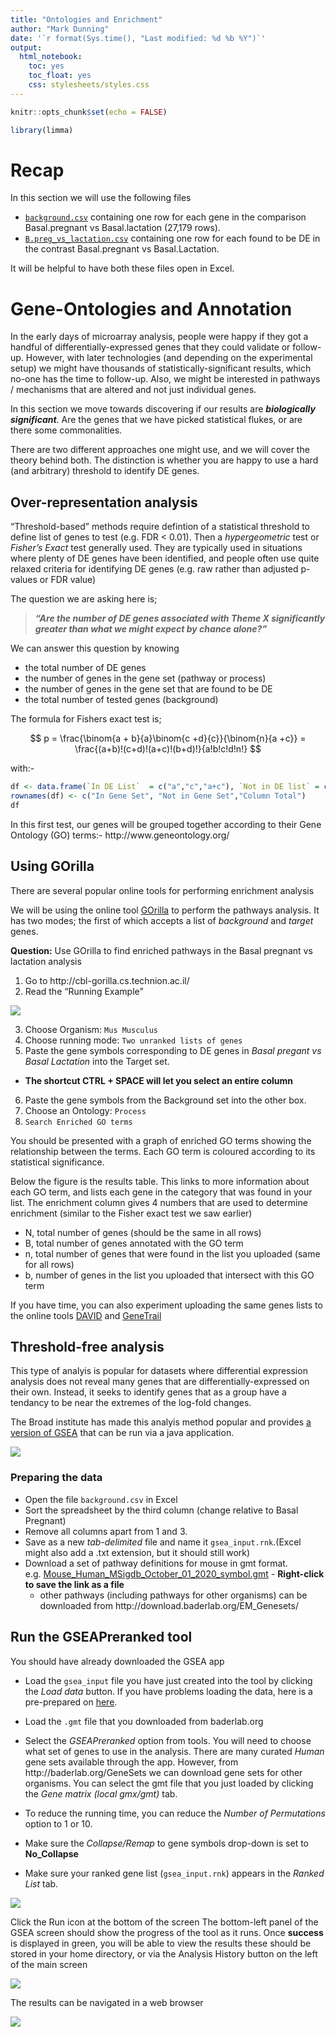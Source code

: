 ```yaml
---
title: "Ontologies and Enrichment"
author: "Mark Dunning"
date: '`r format(Sys.time(), "Last modified: %d %b %Y")`'
output: 
  html_notebook: 
    toc: yes
    toc_float: yes
    css: stylesheets/styles.css
---
```


```r
knitr::opts_chunk$set(echo = FALSE)
```


```r
library(limma)
```

# Recap

In this section we will use the following files

- [`background.csv`](background.csv) containing one row for each gene in the comparison Basal.pregnant vs Basal.lactation (27,179 rows).
- [`B.preg_vs_lactation.csv`](B.preg_vs_lactation.csv) containing one row for each found to be DE in the contrast Basal.pregnant vs Basal.Lactation.

It will be helpful to have both these files open in Excel.

# Gene-Ontologies and Annotation


In the early days of microarray analysis, people were happy if they got a handful of differentially-expressed genes that they could validate or follow-up. However, with later technologies (and depending on the experimental setup) we might have thousands of statistically-significant results, which no-one has the time to follow-up. Also, we might be interested in pathways / mechanisms that are altered and not just individual genes.

In this section we move towards discovering if our results are ***biologically significant***. Are the genes that we have picked statistical flukes, or are there some commonalities. 

There are two different approaches one might use, and we will cover the theory behind both. The distinction is whether you are happy to use a hard (and arbitrary) threshold to identify DE genes.


## Over-representation analysis

"Threshold-based" methods require defintion of a statistical threshold to define list of genes to test (e.g. FDR < 0.01). Then a *hypergeometric* test or *Fisher's Exact* test generally used. They are typically used in situations where plenty of DE genes have been identified, and people often use quite relaxed criteria for identifying DE genes (e.g. raw rather than adjusted p-values or FDR value)

The question we are asking here is;

> ***"Are the number of DE genes associated with Theme X significantly greater than what we might expect by chance alone?"***

We can answer this question by knowing

- the total number of DE genes
- the number of genes in the gene set (pathway or process)
- the number of genes in the gene set that are found to be DE
- the total number of tested genes (background)

The formula for Fishers exact test is;

$$ p = \frac{\binom{a + b}{a}\binom{c +d}{c}}{\binom{n}{a +c}} = \frac{(a+b)!(c+d)!(a+c)!(b+d)!}{a!b!c!d!n!} $$

with:-

```r
df <- data.frame(`In DE List`  = c("a","c","a+c"), `Not in DE list` = c("b","d","b+d"), RowTotal = c("a +b","c+d","a+b+c+d (=n)"))
rownames(df) <- c("In Gene Set", "Not in Gene Set","Column Total")
df
```

In this first test, our genes will be grouped together according to their Gene Ontology (GO) terms:- http://www.geneontology.org/


## Using GOrilla

There are several popular online tools for performing enrichment analysis

We will be using the online tool [GOrilla](http://cbl-gorilla.cs.technion.ac.il/) to perform the pathways analysis. It has two modes; the first of which accepts a list of *background* and *target* genes. 

<div class="alert alert-warning">
**Question:**
Use GOrilla to find enriched pathways in the Basal pregnant vs lactation analysis
</div>

1. Go to http://cbl-gorilla.cs.technion.ac.il/
2. Read the “Running Example”

![](media/gorilla-example.png)

3. Choose Organism: `Mus Musculus`
4. Choose running mode: `Two unranked lists of genes`
5. Paste the gene symbols corresponding to DE genes in *Basal pregant vs Basal Lactation* into the Target set.
  + **The shortcut CTRL + SPACE will let you select an entire column**
6. Paste the gene symbols from the Background set into the other box.
7. Choose an Ontology: `Process`
8. `Search Enriched GO terms`

You should be presented with a graph of enriched GO terms showing the relationship between the terms. Each GO term is coloured according to its statistical significance.

Below the figure is the results table. This links to more information about each GO term, and lists each gene in the category that was found in your list. The enrichment column gives 4 numbers that are used to determine enrichment (similar to the Fisher exact test we saw earlier)

- N, total number of genes (should be the same in all rows)
- B, total number of genes annotated with the GO term
- n, total number of genes that were found in the list you uploaded (same for all rows)
- b, number of genes in the list you uploaded that intersect with this GO term

If you have time, you can also experiment uploading the same genes lists to the online tools [DAVID](https://david.ncifcrf.gov/tools.jsp) and [GeneTrail](https://genetrail2.bioinf.uni-sb.de/)




## Threshold-free analysis

This type of analyis is popular for datasets where differential expression analysis does not reveal many genes that are differentially-expressed on their own. Instead, it seeks to identify genes that as a group have a tendancy to be near the extremes of the log-fold changes.

The Broad institute has made this analyis method popular and provides [a version of GSEA](http://software.broadinstitute.org/gsea/index.jsp) that can be run via a java application. 

![](media/overexpressed-gsea.png)

### Preparing the data


- Open the file `background.csv` in Excel
- Sort the spreadsheet by the third column (change relative to Basal Pregnant)
- Remove all columns apart from 1 and 3.
- Save as a new *tab-delimited* file and name it `gsea_input.rnk`.(Excel might also add a .txt extension, but it should still work)
- Download a set of pathway definitions for mouse in gmt format. e.g. [Mouse_Human_MSigdb_October_01_2020_symbol.gmt](http://download.baderlab.org/EM_Genesets/October_01_2020/Mouse/symbol/Pathways/Mouse_Human_MSigdb_October_01_2020_symbol.gmt) - **Right-click to save the link as a file**
  + other pathways (including pathways for other organisms) can be downloaded from http://download.baderlab.org/EM_Genesets/


## Run the GSEAPreranked tool

You should have already downloaded the GSEA app

- Load the `gsea_input` file you have just created into the tool by clicking the *Load data* button. If you have problems loading the data, here is a pre-prepared on [here](gsea_input.rnk.txt).

- Load the `.gmt` file that you downloaded from baderlab.org

- Select the *GSEAPreranked* option from tools. You will need to choose what set of genes to use in the analysis. There are many curated *Human* gene sets available through the app. However, from http://baderlab.org/GeneSets we can download gene sets for other organisms. You can select the gmt file that you just loaded by clicking the *Gene matrix (local gmx/gmt)* tab.

- To reduce the running time, you can reduce the *Number of Permutations* option to 1 or 10. 

- Make sure the *Collapse/Remap* to gene symbols drop-down is set to **No_Collapse**

- Make sure your ranked gene list (`gsea_input.rnk`) appears in the *Ranked List* tab.

![](media/gsea_settings.PNG)

Click the Run icon at the bottom of the screen
The bottom-left panel of the GSEA screen should show the progress of the tool as it runs. Once **success** is displayed in green, you will be able to view the results 
these should be stored in your home directory, or via the Analysis History button on the left of the main screen

![](media/gsea_sucess.PNG)

The results can be navigated in a web browser

![](media/gsea_results.PNG)

